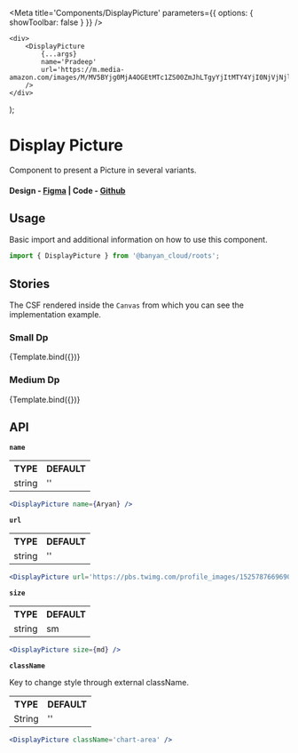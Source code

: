 

<Meta title='Components/DisplayPicture' parameters={{ options: { showToolbar: false } }} />

	<div>
		<DisplayPicture
			{...args}
			name='Pradeep'
			url='https://m.media-amazon.com/images/M/MV5BYjg0MjA4OGEtMTc1ZS00ZmJhLTgyYjItMTY4YjI0NjVjNjllXkEyXkFqcGc@._V1_.jpg'
		/>
	</div>
);

# Display Picture

Component to present a Picture in several variants.

#### Design - [Figma](https://www.figma.com/file/e9opoAtQHBo4vFd6u0Co98/Component-Library?type=design&node-id=1-5&mode=design&t=tXbQWENNIzmFNTVU-0) | Code - [Github](https://github.com/banyandata-cloud/roots/tree/main/components/displayPicture)

## Usage

Basic import and additional information on how to use this component.

```js
import { DisplayPicture } from '@banyan_cloud/roots';
```

## Stories

The CSF rendered inside the `Canvas` from which you can see the implementation example.

### Small Dp

<Canvas>
	<Story
		name='Small Dp'
		args={{
			size: 'sm',
		}}>
		{Template.bind({})}
	</Story>
</Canvas>

### Medium Dp

<Canvas>
	<Story
		name='Medium Dp'
		args={{
			size: 'md',
		}}>
		{Template.bind({})}
	</Story>
</Canvas>

## API

**`name`**

<table style={{ width: '100%' }}>
	<tr>
		<th style={{ textAlign: 'left', width: '50%' }}>TYPE</th>
		<th style={{ textAlign: 'left', width: '50%' }}>DEFAULT</th>
	</tr>
	<tr>
		<td>string</td>
		<td>''</td>
	</tr>
</table>

```jsx
<DisplayPicture name={Aryan} />
```

**`url`**

<table style={{ width: '100%' }}>
	<tr>
		<th style={{ textAlign: 'left', width: '50%' }}>TYPE</th>
		<th style={{ textAlign: 'left', width: '50%' }}>DEFAULT</th>
	</tr>
	<tr>
		<td>string</td>
		<td>''</td>
	</tr>
</table>

```jsx
<DisplayPicture url='https://pbs.twimg.com/profile_images/1525787669690990593/G2aafgTL_400x400.jpg' />
```

**`size`**

<table style={{ width: '100%' }}>
	<tr>
		<th style={{ textAlign: 'left', width: '50%' }}>TYPE</th>
		<th style={{ textAlign: 'left', width: '50%' }}>DEFAULT</th>
	</tr>
	<tr>
		<td>string</td>
		<td>sm</td>
	</tr>
</table>

```jsx
<DisplayPicture size={md} />
```

**`className`**

Key to change style through external className.

<table style={{ width: '100%' }}>
	<tr>
		<th style={{ textAlign: 'left', width: '50%' }}>TYPE</th>
		<th style={{ textAlign: 'left', width: '50%' }}>DEFAULT</th>
	</tr>
	<tr>
		<td>String</td>
		<td>''</td>
	</tr>
</table>

```jsx
<DisplayPicture className='chart-area' />
```
